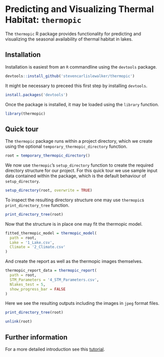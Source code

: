 # Predicting and Visualizing Thermal Habitat: `thermopic`

The `thermopic` R package provides functionality for predicting and visualizing the seasonal availability of thermal habitat in lakes.

## Installation

Installation is easiest from an `R` commandline using the `devtools` package.
```{r, eval=FALSE}
devtools::install_github('stevencarlislewalker/thermopic')
```

It might be necessary to preceed this first step by installing `devtools`.
```{r, eval=FALSE}
install.packages('devtools')
```

Once the package is installed, it may be loaded using the `library` function.
```{r}
library(thermopic)
```

## Quick tour

The `thermopic` package runs within a project directory, which we create using the optional `temporary_thermopic_directory` function.
```{r}
root = temporary_thermopic_directory()
```

We now use `thermopic`'s `setup_directory` function to create the required directory structure for our project. For this quick tour we use sample input data contained within the package, which is the default behaviour of `setup_directory`.
```{r}
setup_directory(root, overwrite = TRUE)
```

To inspect the resulting directory structure one may use `thermopic`s `print_directory_tree` function.
```{r}
print_directory_tree(root)
```

Now that the structure is in place one may fit the thermopic model.
```{r}
fitted_thermopic_model = thermopic_model(
  path = root,
  Lake = '1_Lake.csv',
  Climate = '2_Climate.csv'
)
```

And create the report as well as the thermopic images themselves.
```{r}
thermopic_report_data = thermopic_report(
  path = root,
  STM_Parameters = '4_STM_Parameters.csv',
  Nlakes_test = 5,
  show_progress_bar = FALSE
)
```

Here we see the resulting outputs including the images in `jpeg` format files.
```{r, echo=FALSE}
print_directory_tree(root)
```

```{r, echo=FALSE}
unlink(root)
```

## Further information

For a more detailed introduction see this [tutorial](inst/doc/thermopic_tutorical.md).
